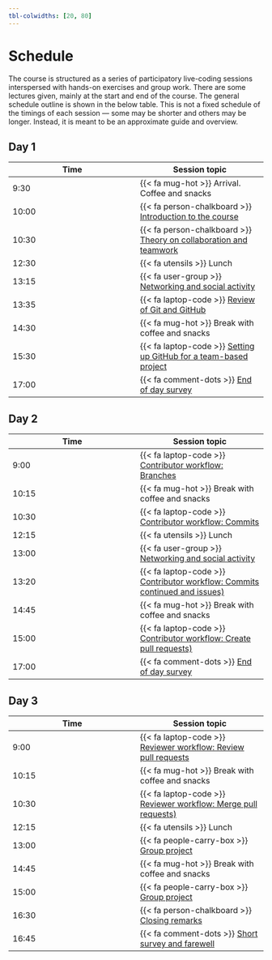 ```yaml
---
tbl-colwidths: [20, 80]
---
```


# Schedule {#sec-schedule}

The course is structured as a series of participatory live-coding
sessions interspersed with hands-on exercises and group work. There are
some lectures given, mainly at the start and end of the course. The
general schedule outline is shown in the below table. This is not a
fixed schedule of the timings of each session --- some may be shorter
and others may be longer. Instead, it is meant to be an approximate
guide and overview.

::: panel-tabset
## Day 1

| Time  | Session topic                                                                                 |
|------------------------------------|------------------------------------|
| 9:30  | {{< fa mug-hot >}} Arrival. Coffee and snacks                                                 |
| 10:00 | {{< fa person-chalkboard >}} [Introduction to the course](../sessions/introduction.qmd)       |
| 10:30 | {{< fa person-chalkboard >}} [Theory on collaboration and teamwork](../sessions/collaboration-and-teamwork.qmd)                         |
| 12:30 | {{< fa utensils >}} Lunch                                                                     |
| 13:15 | {{< fa user-group >}} [Networking and social activity](../appendix/social.qmd#social-day-one) |
| 13:35 | {{< fa laptop-code >}} [Review of Git and GitHub](../sessions/git-and-github.qmd)                                           |
| 14:30 | {{< fa mug-hot >}} Break with coffee and snacks                                               |
| 15:30 | {{< fa laptop-code >}} [Setting up GitHub for a team-based project](../sessions/set-up-projects.qmd)                         |
| 17:00 | {{< fa comment-dots >}} [End of day survey]()                                                 |

## Day 2

| Time  | Session topic                                                                                 |
|------------------------------------|------------------------------------|
| 9:00  | {{< fa laptop-code >}} [Contributor workflow: Branches](../sessions/branches.qmd)                              |
| 10:15 | {{< fa mug-hot >}} Break with coffee and snacks                                               |
| 10:30 | {{< fa laptop-code >}} [Contributor workflow: Commits](../sessions/commits.qmd)                                     |
| 12:15 | {{< fa utensils >}} Lunch                                                                     |
| 13:00 | {{< fa user-group >}} [Networking and social activity](../appendix/social.qmd#social-day-two) |
| 13:20 | {{< fa laptop-code >}} [Contributor workflow: Commits continued and issues)](../sessions/commits.qmd)                |
| 14:45 | {{< fa mug-hot >}} Break with coffee and snacks                                               |
| 15:00 | {{< fa laptop-code >}} [Contributor workflow: Create pull requests)](../sessions/create-prs.qmd)                        |
| 17:00 | {{< fa comment-dots >}} [End of day survey]()                                                 |

<!-- TODO: Add section to link to in "commits continued and issues" above -->
## Day 3

| Time  | Session topic                                                              |
|------------------------------------|------------------------------------|
| 9:00  | {{< fa laptop-code >}} [Reviewer workflow: Review pull requests](../sessions/review-prs.qmd)        |
| 10:15 | {{< fa mug-hot >}} Break with coffee and snacks                            |
| 10:30 | {{< fa laptop-code >}} [Reviewer workflow: Merge pull requests)](../sessions/merge-prs.qmd)         |
| 12:15 | {{< fa utensils >}} Lunch                                                  |
| 13:00 | {{< fa people-carry-box >}} [Group project](../sessions/group-project.qmd) |
| 14:45 | {{< fa mug-hot >}} Break with coffee and snacks                            |
| 15:00 | {{< fa people-carry-box >}} [Group project](../sessions/group-project.qmd) |
| 16:30 | {{< fa person-chalkboard >}} [Closing remarks](../sessions/what-next.qmd)  |
| 16:45 | {{< fa comment-dots >}} [Short survey and farewell]()                      |
:::